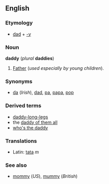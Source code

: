 ==English==
===Etymology===
*[[dad]] + [[-y]]

===Noun===
'''daddy''' (''plural'' '''daddies''')

#[[Father]] (''used especially by young children'').

===Synonyms===
*[[da]] (''Irish''), [[dad]], [[pa]], [[papa]], [[pop]]

===Derived terms===
*[[daddy-long-legs]]
*the [[daddy of them all]]
*[[who's the daddy]]

===Translations===
*Latin: [[tata]] ''m''

===See also===
*[[mommy]] (''US''), [[mummy]] (''British'')